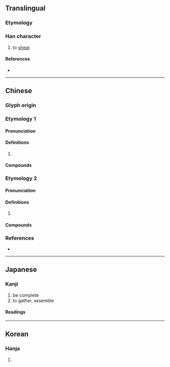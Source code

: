 {{character info}}
==Translingual==

===Etymology===
{{Han_compound|手|t1=hand|alt1=扌|前}}

===Han character===
{{Han char|rn=64|rad=手|as=09|sn=12|four=58021|canj=QTBN|ids=⿰扌前}}

# to [[shear]]

====References====
* {{Han ref|kx=0440.260|dkj=12319|dj=0791.230|hdz=31923.130|uh=63C3|ud=25539|bh=D959|bd=55641}}

----

==Chinese==
{{attn|ltc}}{{attn|och|Middle+Old Chinese needs to be distributed}}

===Glyph origin===
{{Han etym}}

===Etymology 1===
{{zh-forms}}

====Pronunciation====
{{zh-pron
|m=jiǎn
|c=zin2
|mc=
|oc=
|cat=
}}

====Definitions====
{{zh-hanzi}}

# {{rfdef|zh}}

====Compounds====
{{zh-der|揃平}}

===Etymology 2===
{{zh-forms}}

====Pronunciation====
{{zh-pron
|m=jiān
|c=zin1
|mc=
|oc=
|cat=
}}

====Definitions====
{{zh-hanzi}}

# {{rfdef|zh}}

====Compounds====
{{zh-der|揃搣}}

===References===
* {{R:yue:mfccd}}

{{attn|yue|prove/disprove unihan's cantonese definition}}

----

==Japanese==

===Kanji===
{{ja-kanji|grade=|rs=手09}}

# be complete
# to gather, assemble

====Readings====
{{ja-readings
|goon=せん
|kanon=せん
|kun=き-る, そろ-い<そろ-ひ, そろ-う<そろ-ふ, そろ-える<そろ-へる
}}

----

==Korean==

===Hanja===
{{ko-hanja|hangeul=전|eumhun=|rv=jeon|mr=chŏn|y=cen}}

# {{rfdef|ko|sort=手09}}